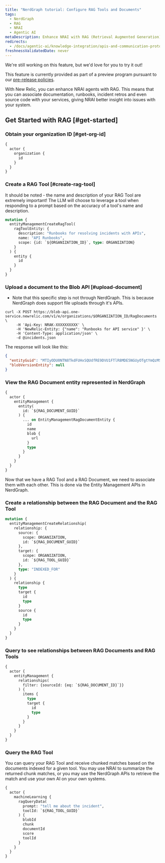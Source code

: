 ```yaml
---
title: "NerdGraph tutorial: Configure RAG Tools and Documents"
tags:
  - NerdGraph
  - RAG
  - NRAI
  - Agentic AI
metaDescription: Enhance NRAI with RAG (Retrieval Augmented Generation)
redirects:
  - /docs/agentic-ai/knowledge-integration/apis-and-communication-protocol
freshnessValidatedDate: never
---
```


<Callout title="preview">
  We're still working on this feature, but we'd love for you to try it out!

  This feature is currently provided as part of a preview program pursuant to our [pre-release policies](/docs/licenses/license-information/referenced-policies/new-relic-pre-release-policy).
</Callout>

With New Relic, you can enhance NRAI agents with RAG. This means that you can associate documentation, runbooks, incident retros and even source code with your services, giving NRAI better insight into issues with your system.

## Get Started with RAG [#get-started]

### Obtain your organization ID [#get-org-id]

```graphql
{
  actor {
    organization {
      id
    }
  }
}
```

### Create a RAG Tool [#create-rag-tool]

It should be noted - the name and description of your RAG Tool are extremely important! The LLM will choose to leverage a tool when responding to a prompt based on the accuracy of a tool's name and description.

```graphql
mutation {
  entityManagementCreateRagTool(
    ragToolEntity: {
      description: "Runbooks for resolving incidents with APIs",
      name: "API Runbooks",
      scope: {id: `${ORGANIZATION_ID}`, type: ORGANIZATION}
    }
  ) {
    entity {
      id
    }
  }
}
```

### Upload a document to the Blob API [#upload-document]

* Note that this specific step is not through NerdGraph. This is because NerdGraph does support file uploads through it's APIs.

```shell
curl -X POST https://blob-api.one-service.newrelic.com/v1/e/organizations/$ORGANIZATION_ID/RagDocuments \
     -H 'Api-Key: NRAK-XXXXXXXXXX' \
     -H 'NewRelic-Entity: {"name": "Runbooks for API service" }' \
     -H 'Content-Type: application/json' \
     -d @incidents.json
```

The response will look like this:

```json
{
  "entityGuid": "MTIyODU0NTN8TkdFUHxSQUdfRE9DVU1FTlR8MDE5NGUyOTgtYmQzMS03NzA4LWI3NzItYzQ4MTZlYjNhYThk",
  "blobVersionEntity": null
}
```

### View the RAG Document entity represented in NerdGraph

```graphql
{
  actor {
    entityManagement {
      entity(
        id: `${RAG_DOCUMENT_GUID}`
      ) {
        ... on EntityManagementRagDocumentEntity {
          id
          name
          blob {
            url
          }
          type
        }
      }
    }
  }
}
```

Now that we have a RAG Tool and a RAG Document, we need to associate them with each other. This is done via the Entity Management APIs in NerdGraph.

### Create a relationship between the RAG Document and the RAG Tool

```graphql
mutation {
  entityManagementCreateRelationship(
    relationship: {
      source: {
        scope: ORGANIZATION,
        id: `${RAG_DOCUMENT_GUID}`
      },
      target: {
        scope: ORGANIZATION,
        id: `${RAG_TOOL_GUID}`
      },
      type: "INDEXED_FOR"
    }
  ) {
    relationship {
      type
      target {
        id
        type
      }
      source {
        id
        type
      }
    }
  }
}
```

### Query to see relationships between RAG Documents and RAG Tools

```graphql
{
  actor {
    entityManagement {
      relationships(
        filter: {sourceId: {eq: `${RAG_DOCUMENT_ID}`}}
      ) {
        items {
          type
          target {
            id
            type
          }
        }
      }
    }
  }
}
```

### Query the RAG Tool

You can query your RAG Tool and receive chunked matches based on the documents indexed for a given tool. You may use NRAI to summarize the returned chunk matches, or you may use the NerdGraph APIs to retrieve the match and use your own AI on your own systems.

```graphql
{
  actor {
    machineLearning {
      ragQueryData(
        prompt: "tell me about the incident", 
        toolId: `${RAG_TOOL_GUID}`
      ) {
        blobId
        chunk
        documentId
        score
        toolId
      }
    }
  }
}
```
